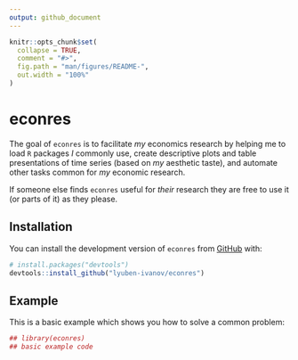 ```yaml
---
output: github_document
---
```


<!-- README.md is generated from README.Rmd. Please edit that file -->

```r
knitr::opts_chunk$set(
  collapse = TRUE,
  comment = "#>",
  fig.path = "man/figures/README-",
  out.width = "100%"
)
```

# econres

<!-- badges: start -->
<!-- badges: end -->

The goal of `econres` is to facilitate *my* economics research by helping me to load `R` packages *I* commonly use, create descriptive plots and table presentations of time series (based on *my* aesthetic taste), and automate other tasks common for *my* economic research.   

If someone else finds `econres` useful for *their* research they are free to use it (or parts of it) as they please.

## Installation

You can install the development version of `econres` from  [GitHub](https://github.com/) with:

``` r
# install.packages("devtools")
devtools::install_github("lyuben-ivanov/econres")
```

## Example

This is a basic example which shows you how to solve a common problem:

```r
## library(econres)
## basic example code
```


